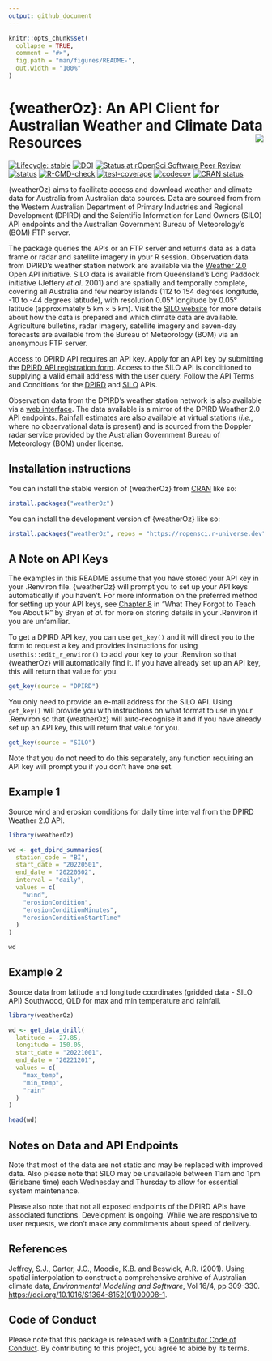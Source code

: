 ```yaml
---
output: github_document
---
```


<!-- README.md is generated from README.Rmd. Please edit that file -->

```r
knitr::opts_chunk$set(
  collapse = TRUE,
  comment = "#>",
  fig.path = "man/figures/README-",
  out.width = "100%"
)
```

# {weatherOz}: An API Client for Australian Weather and Climate Data Resources <img src="man/figures/logo.png" align="right"/>

<!-- badges: start -->

[![Lifecycle: stable](https://img.shields.io/badge/lifecycle-stable-green.svg)](https://lifecycle.r-lib.org/articles/stages.html#stable) [![DOI](https://zenodo.org/badge/613750527.svg)](https://zenodo.org/badge/latestdoi/613750527) [![Status at rOpenSci Software Peer Review](https://badges.ropensci.org/598_status.svg)](https://github.com/ropensci/software-review/issues/598) [![status](https://joss.theoj.org/papers/10.21105/joss.06717/status.svg)](https://joss.theoj.org/papers/10.21105/joss.06717) [![R-CMD-check](https://github.com/ropensci/weatherOz/actions/workflows/R-CMD-check.yaml/badge.svg)](https://github.com/ropensci/weatherOz/actions/workflows/R-CMD-check.yaml) [![test-coverage](https://github.com/ropensci/weatherOz/actions/workflows/test-coverage.yaml/badge.svg)](https://github.com/ropensci/weatherOz/actions/workflows/test-coverage.yaml) [![codecov](https://codecov.io/gh/ropensci/weatherOz/graph/badge.svg?token=ZiaPsN6nYy)](https://app.codecov.io/gh/ropensci/weatherOz) [![CRAN status](https://www.r-pkg.org/badges/version/weatherOz)](https://CRAN.R-project.org/package=weatherOz)

<!-- badges: end -->

{weatherOz} aims to facilitate access and download weather and climate data for Australia from Australian data sources.
Data are sourced from from the Western Australian Department of Primary Industries and Regional Development (DPIRD) and the Scientific Information for Land Owners (SILO) API endpoints and the Australian Government Bureau of Meteorology's (BOM) FTP server.

The package queries the APIs or an FTP server and returns data as a data frame or radar and satellite imagery in your R session.
Observation data from DPIRD's weather station network are available via the [Weather 2.0](https://www.agric.wa.gov.au/weather-api-20) Open API initiative.
SILO data is available from Queensland's Long Paddock initiative (Jeffery *et al.* 2001) and are spatially and temporally complete, covering all Australia and few nearby islands (112 to 154 degrees longitude, -10 to -44 degrees latitude), with resolution 0.05° longitude by 0.05° latitude (approximately 5 km × 5 km).
Visit the [SILO website](https://www.longpaddock.qld.gov.au/silo/) for more details about how the data is prepared and which climate data are available.
Agriculture bulletins, radar imagery, satellite imagery and seven-day forecasts are available from the Bureau of Meteorology (BOM) via an anonymous FTP server.

Access to DPIRD API requires an API key.
Apply for an API key by submitting the [DPIRD API registration form](https://www.agric.wa.gov.au/form/dpird-api-registration).
Access to the SILO API is conditioned to supplying a valid email address with the user query.
Follow the API Terms and Conditions for the [DPIRD](https://www.agric.wa.gov.au/apis/api-terms-and-conditions) and [SILO](https://www.longpaddock.qld.gov.au/silo/api-documentation/) APIs.

Observation data from the DPIRD's weather station network is also available via a [web interface](https://weather.agric.wa.gov.au).
The data available is a mirror of the DPIRD Weather 2.0 API endpoints.
Rainfall estimates are also available at virtual stations (*i.e.*, where no observational data is present) and is sourced from the Doppler radar service provided by the Australian Government Bureau of Meteorology (BOM) under license.

## Installation instructions

You can install the stable version of {weatherOz} from [CRAN](https://cran.r-project.org/) like so:

``` r
install.packages("weatherOz")
```

You can install the development version of {weatherOz} like so:

``` r
install.packages("weatherOz", repos = "https://ropensci.r-universe.dev")
```

## A Note on API Keys

The examples in this README assume that you have stored your API key in your .Renviron file.
{weatherOz} will prompt you to set up your API keys automatically if you haven't.
For more information on the preferred method for setting up your API keys, see [Chapter 8](https://rstats.wtf/r-startup.html#renviron) in "What They Forgot to Teach You About R" by Bryan *et al.* for more on storing details in your .Renviron if you are unfamiliar.

To get a DPIRD API key, you can use `get_key()` and it will direct you to the form to request a key and provides instructions for using `usethis::edit_r_environ()` to add your key to your .Renviron so that {weatherOz} will automatically find it.
If you have already set up an API key, this will return that value for you.

```r
get_key(source = "DPIRD")
```

You only need to provide an e-mail address for the SILO API.
Using `get_key()` will provide you with instructions on what format to use in your .Renviron so that {weatherOz} will auto-recognise it and if you have already set up an API key, this will return that value for you.

```r
get_key(source = "SILO")
```

Note that you do not need to do this separately, any function requiring an API key will prompt you if you don't have one set.

## Example 1

Source wind and erosion conditions for daily time interval from the DPIRD Weather 2.0 API.

```r
library(weatherOz)

wd <- get_dpird_summaries(
  station_code = "BI",
  start_date = "20220501",
  end_date = "20220502",
  interval = "daily",
  values = c(
    "wind",
    "erosionCondition",
    "erosionConditionMinutes",
    "erosionConditionStartTime"
  )
)

wd
```

## Example 2

Source data from latitude and longitude coordinates (gridded data - SILO API) Southwood, QLD for max and min temperature and rainfall.

```r
library(weatherOz)

wd <- get_data_drill(
  latitude = -27.85,
  longitude = 150.05,
  start_date = "20221001",
  end_date = "20221201",
  values = c(
    "max_temp",
    "min_temp",
    "rain"
  )
)

head(wd)
```

## Notes on Data and API Endpoints

Note that most of the data are not static and may be replaced with improved data.
Also please note that SILO may be unavailable between 11am and 1pm (Brisbane time) each Wednesday and Thursday to allow for essential system maintenance.

Please also note that not all exposed endpoints of the DPIRD APIs have associated functions.
Development is ongoing.
While we are responsive to user requests, we don't make any commitments about speed of delivery.

## References

Jeffrey, S.J., Carter, J.O., Moodie, K.B. and Beswick, A.R. (2001). Using spatial interpolation to construct a comprehensive archive of Australian climate data, _Environmental Modelling and Software_, Vol 16/4, pp 309-330. <https://doi.org/10.1016/S1364-8152(01)00008-1>.

## Code of Conduct

Please note that this package is released with a [Contributor Code of Conduct](https://ropensci.org/code-of-conduct/). 
By contributing to this project, you agree to abide by its terms.

